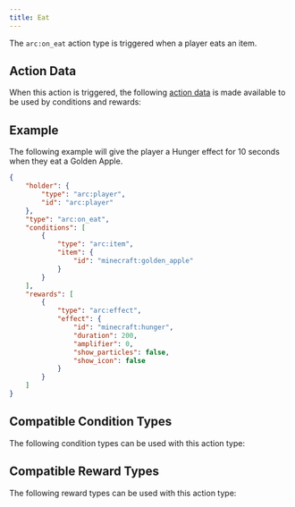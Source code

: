 ```yaml
---
title: Eat
---
```



The `arc:on_eat` action type is triggered when a player eats an item.

## Action Data

When this action is triggered, the following [action data](/docs/arc/wiki/action_data/index.mdx) is made available to be used by conditions and rewards:

<ActionDataTable actionType="eat" />

## Example

The following example will give the player a Hunger effect for 10 seconds when they eat a Golden Apple.

```json title="data/my_datapack/arc/hunger_on_eat.json"
{
    "holder": {
        "type": "arc:player",
        "id": "arc:player"
    },
    "type": "arc:on_eat",
    "conditions": [
        {
            "type": "arc:item",
            "item": {
                "id": "minecraft:golden_apple"
            }
        }
    ],
    "rewards": [
        {
            "type": "arc:effect",
            "effect": {
                "id": "minecraft:hunger",
                "duration": 200,
                "amplifier": 0,
                "show_particles": false,
                "show_icon": false
            }
        }
    ]
}
```

## Compatible Condition Types

The following condition types can be used with this action type:

<CompatibleConditionTypes actionType="eat" />

## Compatible Reward Types

The following reward types can be used with this action type:

<CompatibleRewardTypes actionType="eat" />
